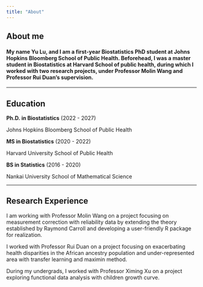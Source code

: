 ```yaml
---
title: "About"
---
```


## About me

#### My name Yu Lu, and I am a first-year Biostatistics PhD student at Johns Hopkins Bloomberg School of Public Health. Beforehead, I was a master student in Biostatistics at Harvard School of public health, during which I worked with two research projects, under Professor Molin Wang and Professor Rui Duan's supervision.

---------------------------------------------------------------------

## Education

**Ph.D. in Biostatistics** (2022 - 2027)

Johns Hopkins Bloomberg School of Public Health

**MS in Biostatistics** (2020 - 2022)

Harvard University School of Public Health

**BS in Statistics** (2016 - 2020)

Nankai University School of Mathematical Science

---------------------------------------------------------------------

## Research Experience

I am working with Professor Molin Wang on a project focusing on measurement correction with reliability data by extending the theory established by Raymond Carroll and developing a user-friendly R package for realization.

I worked with Professor Rui Duan on a project focusing on exacerbating health disparities in the African ancestry population and under-represented area with transfer learning and maximin method.

During my undergrads, I worked with Professor Ximing Xu on a project exploring functional data analysis with children growth curve.  




